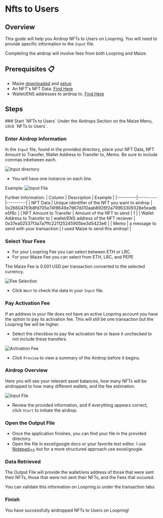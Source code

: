 
# Nfts to Users

## Overview

This guide will help you Airdrop NFTs to Users on Loopring. You will need to provide specific information to the `Input` file.

<Callout type="warning" emoji="📣">
  Completing the airdrop will involve fees from both Loopring and Maize.
</Callout>

## Prerequisites 📋

- Maize [downloaded](../download-maize) and [setup](../setup-maize)
- An NFT's NFT Data. [Find Here](../lookups)
- Wallet/ENS addresses to airdrop to. [Find Here](../lookups/holders-from-nft-data)

## Steps

<Steps>
  ### Start `NFTs to Users`
  Under the Airdrops Section on the Maize Menu, click `NFTs to Users`.

  ### Enter Airdrop Information
  In the `Input` file, found in the provided directory, place your NFT Data, NFT Amount to Transfer, Wallet Address to Transfer to, Memo. Be sure to include commas inbetween each. 

![Input directory](/images/tutorials/nftsToUsers/Input.jpg)
  - You will have one instance on each line. 

  Example:
  ![Input File](/images/tutorials/nftsToUsers/InputFile.jpg)

Further Information:
| Column | Description | Example |
|----------|----------|----------|
| NFT Data | Unique identifier of the NFT you want to airdrop | 0x266047b1b8fd705e74f8649e7967d310aab8926f2a79963309328e5eadbe5f8c |
| NFT Amount to Transfer | Amount of the NFT to send   | 1 |
| Wallet Address to Transfer to   | wallet/ENS address of the NFT reciever | 0x37ea02537f3a7a7ffc221125245905be3d5423e6 |
| Memo   | a message to send with your transaction | I used Maize to send this airdrop! |
  ### Select Your Fees
  - For your Loopring Fee you can select between ETH or LRC.
  - For your Maize Fee you can select from ETH, LRC, and PEPE
  <Callout type="warning" emoji="📣">
  The Maize Fee is 0.001 USD per transaction converted to the selected currency.
</Callout>

![Fee Selection](/images/tutorials/nftsToUsers/FeeSelection.jpg)

 - Click `Next` to check the data in your `Input` file.

 ### Pay Activation Fee
 If an address in your file does not have an active Loopring account you have the option to pay its activation fee. This will still be one transaction but the Loopring fee will be higher.

  - Select the checkbox to pay the activation fee or leave it unchecked to not include these transfers.
  
![Activation Fee](/images/tutorials/nftsToUsers/ActivationFee.jpg)

  - Click `Preview` to view a summary of the Airdrop before it begins.

  ### Airdrop Overview
  Here you will see your relevant asset balances, how many NFTs will be airdropped to how many different wallets, and the fee estimation.

![Input File](/images/tutorials/nftsToUsers/Preview.jpg)

  - Review the provided information, and if everything appears correct, click `Start` to initiate the airdrop.

  ### Open the Output File
  - Once the application finishes, you can find your file in the provided directory.
  - Open the file in excel/google docs or your favorite text editor. I use [Notepad++](https://notepad-plus-plus.org/) but for a more structured approach use excel/google.

<ImageStacking image1="/images/tutorials/nftsToUsers/Final.jpg" image2="/images/tutorials/nftsToUsers/OutputFile.jpg" />


  ### Data Retrieved
The Output File will provide the wallet/ens address of those that were sent their NFTs, those that were not sent their NFTs, and the Fees that occured.

You can validate this information on Loopring.io under the transaction tabs.

  ### Finish
  You have successfully airdropped NFTs to Users on Loopring! 
  </Steps>

